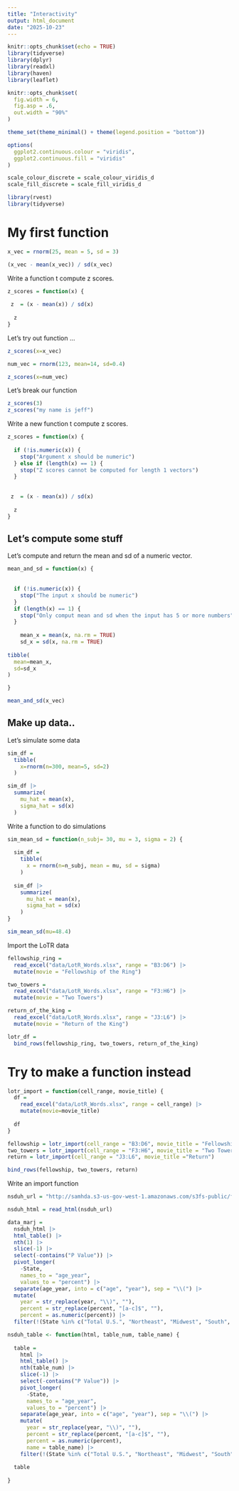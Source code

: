 ```yaml
---
title: "Interactivity"
output: html_document
date: "2025-10-23"
---
```


```r
knitr::opts_chunk$set(echo = TRUE)
library(tidyverse)
library(dplyr)
library(readxl)
library(haven)
library(leaflet)

knitr::opts_chunk$set(
  fig.width = 6,
  fig.asp = .6,
  out.width = "90%"
)

theme_set(theme_minimal() + theme(legend.position = "bottom"))

options(
  ggplot2.continuous.colour = "viridis",
  ggplot2.continuous.fill = "viridis"
)

scale_colour_discrete = scale_colour_viridis_d
scale_fill_discrete = scale_fill_viridis_d
```

```r
library(rvest)
library(tidyverse)
```

# My first function
```r
x_vec = rnorm(25, mean = 5, sd = 3)

(x_vec - mean(x_vec)) / sd(x_vec)
```

Write a function t compute z scores.
```r
z_scores = function(x) {
  
 z  = (x - mean(x)) / sd(x)
  
  z
}
```

Let's try out function ...
```r
z_scores(x=x_vec)

num_vec = rnorm(123, mean=14, sd=0.4)

z_scores(x=num_vec)
```

Let's break our function
```r
z_scores(3)
z_scores("my name is jeff")
```

Write a new function t compute z scores.
```r
z_scores = function(x) {
  
  if (!is.numeric(x)) {
    stop("Argument x should be numeric")
  } else if (length(x) == 1) {
    stop("Z scores cannot be computed for length 1 vectors")
  }
  
  
 z  = (x - mean(x)) / sd(x)
  
  z
}
```


## Let's compute some stuff

Let's compute and return the mean and sd of a numeric vector.

```r
mean_and_sd = function(x) {
  
  
  if (!is.numeric(x)) {
    stop("The input x should be numeric")
  } 
  if (length(x) == 1) {
    stop("Only comput mean and sd when the input has 5 or more numbers")
  }
    
    mean_x = mean(x, na.rm = TRUE)
    sd_x = sd(x, na.rm = TRUE)
    
tibble(
  mean=mean_x,
  sd=sd_x
)

}

mean_and_sd(x_vec)
```


## Make up data..
Let's simulate some data

```r
sim_df = 
  tibble(
    x=rnorm(n=300, mean=5, sd=2)
  )

sim_df |>
  summarize(
    mu_hat = mean(x),
    sigma_hat = sd(x)
  )
```

Write a function to do simulations
```r
sim_mean_sd = function(n_subj= 30, mu = 3, sigma = 2) {
  
  sim_df = 
    tibble(
      x = rnorm(n=n_subj, mean = mu, sd = sigma)
    )
  
  sim_df |>
    summarize(
      mu_hat = mean(x),
      sigma_hat = sd(x)
    )
}
```

```r
sim_mean_sd(mu=48.4)
```


Import the LoTR data

```r
fellowship_ring = 
  read_excel("data/LotR_Words.xlsx", range = "B3:D6") |>
  mutate(movie = "Fellowship of the Ring")

two_towers = 
  read_excel("data/LotR_Words.xlsx", range = "F3:H6") |>
  mutate(movie = "Two Towers")

return_of_the_king = 
  read_excel("data/LotR_Words.xlsx", range = "J3:L6") |>
  mutate(movie = "Return of the King")

lotr_df =
  bind_rows(fellowship_ring, two_towers, return_of_the_king)
```


# Try to make a function instead
```r
lotr_import = function(cell_range, movie_title) {
  df = 
    read_excel("data/LotR_Words.xlsx", range = cell_range) |>
    mutate(movie=movie_title)
  
  df
}

fellowship = lotr_import(cell_range = "B3:D6", movie_title = "Fellowship")
two_towers = lotr_import(cell_range = "F3:H6", movie_title = "Two Towers")
return = lotr_import(cell_range = "J3:L6", movie_title ="Return")

bind_rows(fellowship, two_towers, return)
```


Write an import function
```r
nsduh_url = "http://samhda.s3-us-gov-west-1.amazonaws.com/s3fs-public/field-uploads/2k15StateFiles/NSDUHsaeShortTermCHG2015.htm"

nsduh_html = read_html(nsduh_url)

data_marj = 
  nsduh_html |> 
  html_table() |> 
  nth(1) |>
  slice(-1) |> 
  select(-contains("P Value")) |>
  pivot_longer(
    -State,
    names_to = "age_year", 
    values_to = "percent") |>
  separate(age_year, into = c("age", "year"), sep = "\\(") |>
  mutate(
    year = str_replace(year, "\\)", ""),
    percent = str_replace(percent, "[a-c]$", ""),
    percent = as.numeric(percent)) |>
  filter(!(State %in% c("Total U.S.", "Northeast", "Midwest", "South", "West")))
```


```r
nsduh_table <- function(html, table_num, table_name) {
  
  table = 
    html |> 
    html_table() |> 
    nth(table_num) |>
    slice(-1) |> 
    select(-contains("P Value")) |>
    pivot_longer(
      -State,
      names_to = "age_year", 
      values_to = "percent") |>
    separate(age_year, into = c("age", "year"), sep = "\\(") |>
    mutate(
      year = str_replace(year, "\\)", ""),
      percent = str_replace(percent, "[a-c]$", ""),
      percent = as.numeric(percent),
      name = table_name) |>
    filter(!(State %in% c("Total U.S.", "Northeast", "Midwest", "South", "West")))
  
  table
  
}
```

